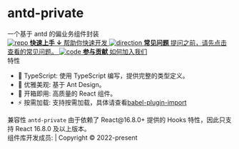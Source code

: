 
<Meta title="前言" />

<style>{`
  .subheading {
    --mediumdark: '#999999';
    font-weight: 900;
    font-size: 13px;
    color: #999;
    letter-spacing: 6px;
    line-height: 24px;
    text-transform: uppercase;
    margin-bottom: 12px;
    margin-top: 40px;
  }

  .link-list {
    display: grid;
    grid-template-columns: 1fr;
    grid-template-rows: 1fr 1fr;
    row-gap: 10px;
  }

  @media (min-width: 620px) {
    .link-list {
      row-gap: 20px;
      column-gap: 20px;
      grid-template-columns: 1fr 1fr;
    }
  }

  @media all and (-ms-high-contrast:none) {
  .link-list {
      display: -ms-grid;
      -ms-grid-columns: 1fr 1fr;
      -ms-grid-rows: 1fr 1fr;
    }
  }

  .link-item {
    display: block;
    padding: 20px 30px 20px 15px;
    border: 1px solid #00000010;
    border-radius: 5px;
    transition: background 150ms ease-out, border 150ms ease-out, transform 150ms ease-out;
    color: #333333;
    display: flex;
    align-items: flex-start;
  }

  .link-item:hover {
    border-color: #1EA7FD50;
    transform: translate3d(0, -3px, 0);
    box-shadow: rgba(0, 0, 0, 0.08) 0 3px 10px 0;
  }

  .link-item:active {
    border-color: #1EA7FD;
    transform: translate3d(0, 0, 0);
  }

  .link-item strong {
    font-weight: 700;
    display: block;
    margin-bottom: 2px;
  }
  
  .link-item img {
    height: 40px;
    width: 40px;
    margin-right: 15px;
    flex: none;
  }

  .link-item span {
    font-size: 14px;
    line-height: 20px;
  }

  .tip {
    display: inline-block;
    border-radius: 1em;
    font-size: 11px;
    line-height: 12px;
    font-weight: 700;
    background: #E7FDD8;
    color: #66BF3C;
    padding: 4px 12px;
    margin-right: 10px;
    vertical-align: top;
  }

  .tip-wrapper {
    font-size: 13px;
    line-height: 20px;
    margin-top: 40px;
    margin-bottom: 40px;
  }

  .tip-wrapper code {
    font-size: 12px;
    display: inline-block;
  }

  .title {
    text-align: center;
  }
  .content {
    text-align: center;
    margin-bottom:40px;
  }
  .footer {
    position:absolute;
    bottom:20px;
    text-align: center;
    font-size: 12px;
  }
`}</style>

<h1 className="title">antd-private</h1>

<div className="content">
  一个基于 antd 的偏业务组件封装
</div>

<div className="link-list">
  <a 
    className="link-item" 
    href="http://localhost:6006/?path=/story/%E5%BF%AB%E9%80%9F%E5%BC%80%E5%A7%8B--page"
  >
    <img src={Repo} alt="repo" />
    <span>
      <strong>快速上手 ↓</strong>
      帮助你快速开发
    </span>
  </a>
  <a
    className="link-item"
    href="http://localhost:6006/?path=/story/%E5%B8%B8%E8%A7%81%E9%97%AE%E9%A2%98--page"
  >
    <img src={Direction} alt="direction" />
    <span>
      <strong>常见问题</strong>
      提问之前，请先点击查看的常见问题。 
    </span>
  </a>
  <a
    className="link-item"
    href="http://localhost:6006/?path=/story/%E8%B4%A1%E7%8C%AE%E6%8C%87%E5%8D%97--page"
    target="_blank"
  >
    <img src={Code} alt="code" />
    <span>
      <strong>参与贡献</strong>
      如何加入我们
    </span>
  </a>
</div>

<div className="subheading">特性</div>

- 🚀 TypeScript: 使用 TypeScript 编写，提供完整的类型定义。
- 💎 优雅美观: 基于 Ant Design。
- 🎉 开箱即用: 高质量的 React 组件。
- ⚡️ 按需加载: 支持按需加载，具体请查看[babel-plugin-import](https://github.com/ant-design/babel-plugin-import)

<div className="tip-wrapper">
  <span className="tip">兼容性</span>
  <code>antd-private</code>
  由于依赖了 React@16.8.0+ 提供的 Hooks 特性，因此只支持 React 16.8.0 及以上版本。
</div>

<div class="footer">
  组件库开发成员: | Copyright © 2022-present
</div>
